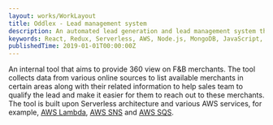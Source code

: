 ```yaml
---
layout: works/WorkLayout
title: Oddlex - Lead management system
description: An automated lead generation and lead management system that scrapes restaurant data in various sources
keywords: React, Redux, Serverless, AWS, Node.js, MongoDB, JavaScript, CSS, HTML, Web app, Frontend, Backend, Oddle
publishedTime: 2019-01-01T00:00:00Z
---
```


An internal tool that aims to provide 360 view on F&B merchants. The tool collects data from various online sources
to list available merchants in certain areas along with their related information to help sales team to qualify the lead
and make it easier for them to reach out to these merchants. The tool is built upon Serverless architecture and various
AWS services, for example,
[AWS Lambda](https://aws.amazon.com/lambda/), [AWS SNS](https://aws.amazon.com/sns/) and [AWS SQS](https://aws.amazon.com/sqs/).
